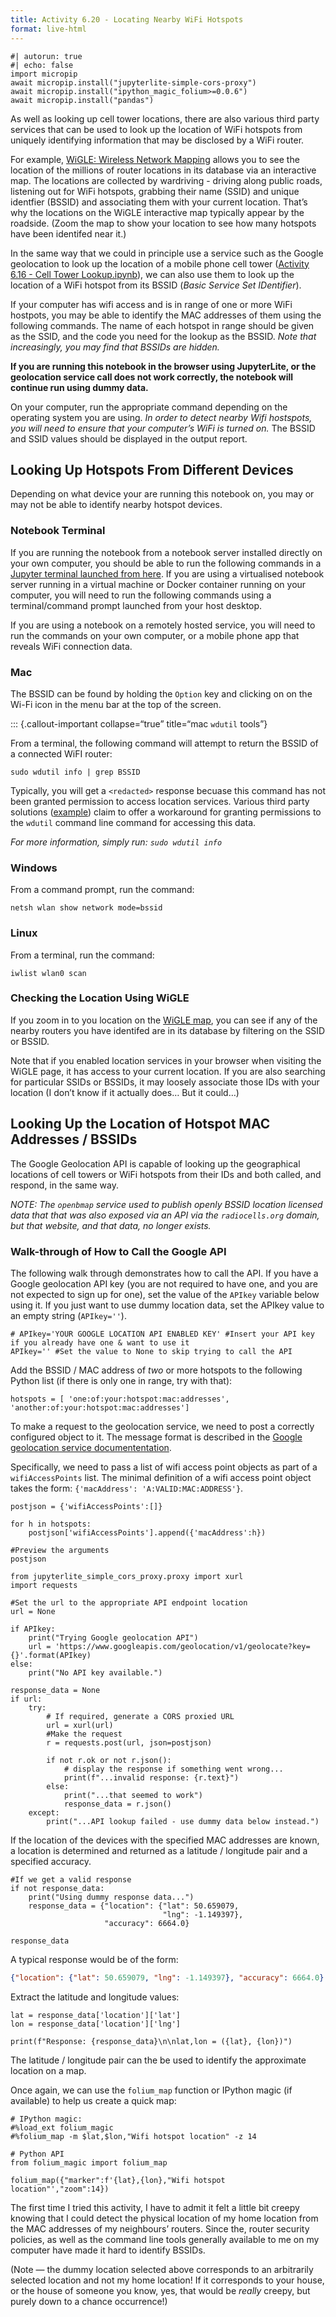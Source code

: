```yaml
---
title: Activity 6.20 - Locating Nearby WiFi Hotspots
format: live-html
---
```


```pyodide
#| autorun: true
#| echo: false
import micropip
await micropip.install("jupyterlite-simple-cors-proxy")
await micropip.install("ipython_magic_folium>=0.0.6")
await micropip.install("pandas")
```

As well as looking up cell tower locations, there are also various third party services that can be used to look up the location of WiFi hotspots from uniquely identifying information that may be disclosed by a WiFi router.

For example, [WiGLE: Wireless Network Mapping](https://wigle.net/) allows you to see the location of the millions of router locations in its database via an interactive map. The locations are collected by wardriving - driving along public roads, listening out for WiFi hotspots, grabbing their name (SSID) and unique identfier (BSSID) and associating them with your current location. That's why the locations on the WiGLE interactive map typically appear by the roadside. (Zoom the map to show your location to see how many hotspots have been identifed near it.)

In the same way that we could in principle use a service such as the Google geolocation to look up the location of a mobile phone cell tower ([Activity 6.16 - Cell Tower Lookup.ipynb](Activity%206.16%20-%20Cell%20Tower%20Lookup.ipynb)), we can also use them to look up the location of a WiFi hotspot from its BSSID (*Basic Service Set IDentifier*).

If your computer has wifi access and is in range of one or more WiFi hostpots, you may be able to identify the MAC addresses of them using the following commands. The name of each hotspot in range should be given as the SSID, and the code you need for the lookup as the BSSID. *Note that increasingly, you may find that BSSIDs are hidden.*

__If you are running this notebook in the browser using JupyterLite, or the geolocation service call does not work correctly, the notebook will continue run using dummy data.__

On your computer, run the appropriate command depending on the operating system you are using. *In order to detect nearby Wifi hostspots, you will need to ensure that your computer's WiFi is turned on.* The BSSID and SSID values should be displayed in the output report.


## Looking Up Hotspots From Different Devices

Depending on what device your are running this notebook on, you may or may not be able to identify nearby hotspot devices.

### Notebook Terminal

If you are running the notebook from a notebook server installed directly on your own computer, you should be able to run the following commands in a [Jupyter terminal launched from here](/j/terminals/1). If you are using a virtualised notebook server running in a virtual machine or Docker container running on your computer, you will need to run the following commands using a terminal/command prompt launched from your host desktop.

If you are using a notebook on a remotely hosted service, you will need to run the commands on your own computer, or a mobile phone app that reveals WiFi connection data.

### Mac

The BSSID can be found by holding the `Option` key and clicking on on the Wi-Fi icon in the menu bar at the top of the screen.

::: {.callout-important collapse="true" title="mac `wdutil` tools"}

From a terminal, the following command will attempt to return the BSSID of a connected WiFI router:

`sudo wdutil info | grep BSSID`

Typically, you will get a `<redacted>` response becuase this command has not been granted permission to access location services. Various third party solutions ([example](https://github.com/noperator/wifi-unredactor)) claim to offer a workaround for granting permissions to the `wdutil` command line command for accessing this data.

*For more information, simply run: `sudo wdutil info`*

### Windows

From a command prompt, run the command:

`netsh wlan show network mode=bssid`


### Linux

From a terminal, run the command:

`iwlist wlan0 scan`

### Checking the Location Using WiGLE

If you zoom in to you location on the [WiGLE map](https://wigle.net/), you can see if any of the nearby routers you have identifed are in its database by filtering on the SSID or BSSID.

Note that if you enabled location services in your browser when visiting the WiGLE page, it has access to your current location. If you are also searching for particular SSIDs or BSSIDs, it may loosely associate those IDs with your location (I don't know if it actually does... But it could...)

## Looking Up the Location of Hotspot MAC Addresses / BSSIDs

The Google Geolocation API is capable of looking up the geographical locations of cell towers or WiFi hotspots from their IDs and both called, and respond, in the same way.

*NOTE: The `openbmap` service used to publish openly BSSID location licensed data that that was also exposed via an API via the `radiocells.org` domain, but that website, and that data, no longer exists.*

### Walk-through of How to Call the Google API

The following walk through demonstrates how to call the API. If you have a Google geolocation API key (you are not required to have one, and you are not expected to sign up for one), set the value of the `APIkey` variable below using it. If you just want to use dummy location data, set the APIkey value to an empty string (`APIkey=''`).

```pyodide
# APIkey='YOUR GOOGLE LOCATION API ENABLED KEY' #Insert your API key if you already have one & want to use it
APIkey='' #Set the value to None to skip trying to call the API
```

Add the BSSID / MAC address of *two* or more hotspots to the following Python list (if there is only one in range, try with that):

```pyodide
hotspots = [ 'one:of:your:hotspot:mac:addresses', 'another:of:your:hotspot:mac:addresses'] 
```

To make a request to the geolocation service, we need to post a correctly configured object to it. The message format is described in the [Google geolocation service documententation](https://developers.google.com/maps/documentation/geolocation/intro#wifi_access_point_object).

Specifically, we need to pass a list of wifi access point objects as part of a `wifiAccessPoints` list. The minimal definition of a wifi access point object takes the form: `{'macAddress': 'A:VALID:MAC:ADDRESS'}`.

```pyodide
postjson = {'wifiAccessPoints':[]}

for h in hotspots:
    postjson['wifiAccessPoints'].append({'macAddress':h})

#Preview the arguments
postjson
```

```pyodide
from jupyterlite_simple_cors_proxy.proxy import xurl
import requests

#Set the url to the appropriate API endpoint location
url = None

if APIkey:
    print("Trying Google geolocation API")
    url = 'https://www.googleapis.com/geolocation/v1/geolocate?key={}'.format(APIkey)
else:
    print("No API key available.")

response_data = None
if url:
    try: 
        # If required, generate a CORS proxied URL
        url = xurl(url)
        #Make the request
        r = requests.post(url, json=postjson)
        
        if not r.ok or not r.json():
            # display the response if something went wrong...
            print(f"...invalid response: {r.text}")
        else:
            print("...that seemed to work")
            response_data = r.json()
    except:
        print("...API lookup failed - use dummy data below instead.")
```

If the location of the devices with the specified MAC addresses are known, a location is determined and returned as a latitude / longitude pair and a specified accuracy.

```pyodide
#If we get a valid response
if not response_data:
    print("Using dummy response data...")
    response_data = {"location": {"lat": 50.659079,
                                  "lng": -1.149397},
                     "accuracy": 6664.0}

response_data
```

A typical response would be of the form:

```json
{"location": {"lat": 50.659079, "lng": -1.149397}, "accuracy": 6664.0}
```

Extract the latitude and longitude values:

```pyodide
lat = response_data['location']['lat']
lon = response_data['location']['lng']

print(f"Response: {response_data}\n\nlat,lon = ({lat}, {lon})")
```

The latitude / longitude pair can the be used to identify the approximate location on a map.

Once again, we can use the `folium_map` function or IPython magic (if available) to help us create a quick map:

```pyodide
# IPython magic:
#%load_ext folium_magic
#%folium_map -m $lat,$lon,"Wifi hotspot location" -z 14

# Python API
from folium_magic import folium_map

folium_map({"marker":f'{lat},{lon},"Wifi hotspot location"',"zoom":14})
```

The first time I tried this activity, I have to admit it felt a little bit creepy knowing that I could detect the physical location of my home location from the MAC addresses of my neighbours' routers. Since the, router security policies, as well as the command line tools generally available to me on my computer have made it hard to identify BSSIDs.

(Note — the dummy location selected above corresponds to an arbitrarily selected location and not my home location! If it corresponds to your house, or the house of someone you know, yes, that would be *really* creepy, but purely down to a chance occurrence!)


